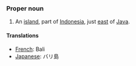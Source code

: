 ===Proper noun===

#An [[island]], part of [[Indonesia]], just [[east]] of [[Java]].

====Translations====
*[[French]]: Bali
*[[Japanese]]: バリ島